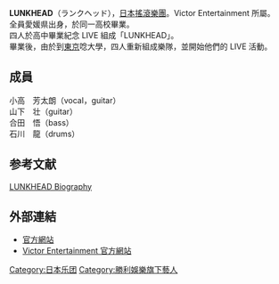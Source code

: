 {{rewrite|time=2015-12-14T02:38:26+00:00}}
{{NotChineseTitle|time=2015-12-14T04:39:10+00:00}}
'''LUNKHEAD'''（ランクヘッド），[[日本|日本]][[搖滾樂團|搖滾樂團]]。Victor Entertainment 所屬。<br />
全員愛媛県出身，於同一高校畢業。<br />
四人於高中畢業紀念 LIVE 組成「LUNKHEAD」。<br />
畢業後，由於到[[東京|東京]]唸大學，四人重新組成樂隊，並開始他們的 LIVE 活動。

== 成員 ==

小高　芳太朗（vocal，guitar）<br />
山下　壮（guitar）<br />
合田　悟（bass）<br />
石川　龍（drums）<br />

== 参考文献 ==
<div class="references-small">
<references />
[https://web.archive.org/web/20071007212141/http://www.lunkhead.jp/profile/index.html LUNKHEAD Biography]</div>

== 外部連結 ==
* [https://web.archive.org/web/20080414182053/http://www.lunkhead.jp/ 官方網站]
* [http://www.jvcmusic.co.jp/-/Artist/A018420.html Victor Entertainment 官方網站] {{Wayback|url=http://www.jvcmusic.co.jp/-/Artist/A018420.html |date=20200919213637 }}

{{Authority control}}
{{DEFAULTSORT:LUNKHEAD}}
[[Category:日本乐团|Category:日本乐团]]
[[Category:勝利娛樂旗下藝人|Category:勝利娛樂旗下藝人]]